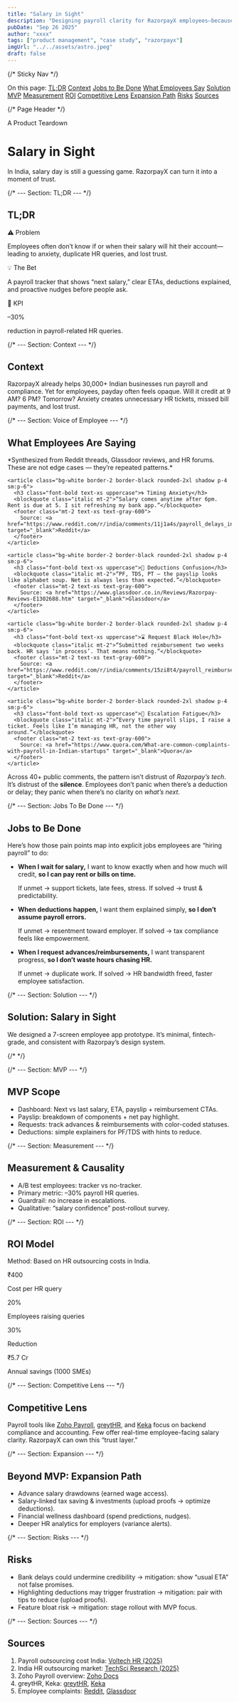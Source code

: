 ```yaml
---
title: "Salary in Sight"
description: "Designing payroll clarity for RazorpayX employees—because payday shouldn’t feel like a black box."
pubDate: "Sep 26 2025"
author: "xxxx"
tags: ["product management", "case study", "razorpayx"]
imgUrl: "../../assets/astro.jpeg"
draft: false
---
```



{/* Sticky Nav */}

<div class="hidden lg:block sticky top-6 z-50 my-8">
  <div class="mx-auto max-w-max border-2 border-black rounded-full bg-white/70 backdrop-blur-sm shadow-lg">
    <div class="flex items-center gap-x-1 px-3 py-2 text-sm font-semibold">
      <span class="mr-2 font-bold">On this page:</span>
      <a href="#tldr" class="px-3 py-1 rounded-full hover:bg-gray-200">TL;DR</a>
      <a href="#context" class="px-3 py-1 rounded-full hover:bg-gray-200">Context</a>
      <a href="#jobs" class="px-3 py-1 rounded-full hover:bg-gray-200">Jobs to Be Done</a>
      <a href="#voc" class="px-3 py-1 rounded-full hover:bg-gray-200">What Employees Say</a>
      <a href="#solution" class="px-3 py-1 rounded-full hover:bg-gray-200">Solution</a>
      <a href="#mvp" class="px-3 py-1 rounded-full hover:bg-gray-200">MVP</a>
      <a href="#measurement" class="px-3 py-1 rounded-full hover:bg-gray-200">Measurement</a>
      <a href="#roi" class="px-3 py-1 rounded-full hover:bg-gray-200">ROI</a>
      <a href="#competitive" class="px-3 py-1 rounded-full hover:bg-gray-200">Competitive Lens</a>
      <a href="#future" class="px-3 py-1 rounded-full hover:bg-gray-200">Expansion Path</a>
      <a href="#risks" class="px-3 py-1 rounded-full hover:bg-gray-200">Risks</a>
      <a href="#sources" class="px-3 py-1 rounded-full hover:bg-gray-200">Sources</a>
    </div>
  </div>
</div>

{/* Page Header */}

<div class="text-center mt-6 sm:mt-12 mb-4 sm:mb-12">
  <span class="inline-flex items-center gap-2 px-2.5 sm:px-3 py-0.5 sm:py-1 text-[11px] sm:text-xs font-black uppercase tracking-[0.2em] text-black bg-[#cde5ff] border border-black/70 sm:border-2 shadow-[3px_3px_0_0_#00000055] sm:shadow-[4px_4px_0_0_#000] rounded-full sm:rounded-lg">
    <span class="block h-1.5 w-1.5 rounded-full bg-black"></span>
    A Product Teardown
  </span>
  <h1 class="text-4xl sm:text-5xl md:text-6xl font-extrabold leading-tight pt-3 sm:pt-4">
    Salary in Sight
  </h1>
  <p class="mt-4 sm:mt-6 text-base sm:text-lg md:text-xl text-gray-700 max-w-3xl mx-auto leading-relaxed">
    In India, salary day is still a guessing game. RazorpayX can turn it into a moment of trust.
  </p>
</div>

{/* --- Section: TL;DR --- */}

<div
  id="tldr"
  class="bg-blue-50 border-2 border-black rounded-2xl p-4 sm:p-6 md:p-8 shadow-[8px_8px_0_0_#000] mt-8 sm:mt-16 mb-12 sm:mb-16 scroll-mt-24"
>
  <h2 class="text-3xl md:text-4xl font-extrabold mb-6 sm:mb-8 text-center">TL;DR</h2>
  <div class="grid grid-cols-1 sm:grid-cols-2 lg:grid-cols-3 gap-4 sm:gap-6">
    <div class="bg-white border-2 border-black rounded-2xl shadow-[6px_6px_0_0_#000] p-4 text-center">
      <div class="inline-flex items-center gap-2 bg-black text-white text-xs font-bold uppercase px-2.5 py-1 rounded-full mb-3">
        ⚠ Problem
      </div>
      <p>Employees often don’t know if or when their salary will hit their account—leading to anxiety, duplicate HR queries, and lost trust.</p>
    </div>
    <div class="bg-white border-2 border-black rounded-2xl shadow-[6px_6px_0_0_#000] p-4 text-center">
      <div class="inline-flex items-center gap-2 bg-indigo-700 text-white text-xs font-bold uppercase px-2.5 py-1 rounded-full mb-3">
        💡 The Bet
      </div>
      <p>A payroll tracker that shows “next salary,” clear ETAs, deductions explained, and proactive nudges before people ask.</p>
    </div>
    <div class="bg-white border-2 border-black rounded-2xl shadow-[6px_6px_0_0_#000] p-4 text-center">
      <div class="inline-flex items-center gap-2 bg-rose-700 text-white text-xs font-bold uppercase px-2.5 py-1 rounded-full mb-3">
        🎯 KPI
      </div>
      <p class="text-4xl font-bold">–30%</p>
      <p class="text-sm text-gray-600">reduction in payroll-related HR queries.</p>
    </div>
  </div>
</div>

{/* --- Section: Context --- */}

<div id="context" class="my-12 sm:my-16 scroll-mt-24">
  <h2 class="text-3xl font-extrabold mb-4">Context</h2>
  <p class="text-lg leading-relaxed">
    RazorpayX already helps 30,000+ Indian businesses run payroll and compliance. Yet for employees, payday often feels opaque. Will it credit at 9 AM? 6 PM? Tomorrow? 
    Anxiety creates unnecessary HR tickets, missed bill payments, and lost trust.
  </p>
</div>

{/* --- Section: Voice of Employee --- */}

<div id="voc" class="my-12 sm:my-16 scroll-mt-24">
  <h2 class="text-3xl font-extrabold mb-2">What Employees Are Saying</h2>
  <p class="text-xs italic text-gray-500 mb-6">*Synthesized from Reddit threads, Glassdoor reviews, and HR forums. These are not edge cases — they’re repeated patterns.*</p>

  <div class="grid md:grid-cols-2 gap-4 sm:gap-6">

    <article class="bg-white border-2 border-black rounded-2xl shadow p-4 sm:p-6">
      <h3 class="font-bold text-xs uppercase">🌀 Timing Anxiety</h3>
      <blockquote class="italic mt-2">“Salary comes anytime after 6pm. Rent is due at 5. I sit refreshing my bank app.”</blockquote>
      <footer class="mt-2 text-xs text-gray-600">
        Source: <a href="https://www.reddit.com/r/india/comments/11j1a4s/payroll_delays_in_startups/" target="_blank">Reddit</a>
      </footer>
    </article>

    <article class="bg-white border-2 border-black rounded-2xl shadow p-4 sm:p-6">
      <h3 class="font-bold text-xs uppercase">💸 Deductions Confusion</h3>
      <blockquote class="italic mt-2">“PF, TDS, PT — the payslip looks like alphabet soup. Net is always less than expected.”</blockquote>
      <footer class="mt-2 text-xs text-gray-600">
        Source: <a href="https://www.glassdoor.co.in/Reviews/Razorpay-Reviews-E1302688.htm" target="_blank">Glassdoor</a>
      </footer>
    </article>

    <article class="bg-white border-2 border-black rounded-2xl shadow p-4 sm:p-6">
      <h3 class="font-bold text-xs uppercase">⌛ Request Black Hole</h3>
      <blockquote class="italic mt-2">“Submitted reimbursement two weeks back. HR says ‘in process’. That means nothing.”</blockquote>
      <footer class="mt-2 text-xs text-gray-600">
        Source: <a href="https://www.reddit.com/r/india/comments/15zi8t4/payroll_reimbursement_delays/" target="_blank">Reddit</a>
      </footer>
    </article>

    <article class="bg-white border-2 border-black rounded-2xl shadow p-4 sm:p-6">
      <h3 class="font-bold text-xs uppercase">🔔 Escalation Fatigue</h3>
      <blockquote class="italic mt-2">“Every time payroll slips, I raise a ticket. Feels like I’m managing HR, not the other way around.”</blockquote>
      <footer class="mt-2 text-xs text-gray-600">
        Source: <a href="https://www.quora.com/What-are-common-complaints-with-payroll-in-Indian-startups" target="_blank">Quora</a>
      </footer>
    </article>

  </div>

  <div class="mt-5 bg-yellow-50 border-2 border-black rounded-2xl shadow p-3 sm:p-4">
    <p class="text-xs sm:text-sm text-gray-800">
      Across 40+ public comments, the pattern isn’t distrust of <i>Razorpay’s tech</i>. It’s distrust of the <b>silence</b>. Employees don’t panic when there’s a deduction or delay; they panic when there’s no clarity on <i>what’s next</i>.
    </p>
  </div>
</div>

{/* --- Section: Jobs To Be Done --- */}

<div id="jobs" class="bg-purple-50 border-2 border-black rounded-2xl p-5 sm:p-8 my-12 sm:my-16 scroll-mt-24">
  <h2 class="text-3xl font-extrabold mb-4">Jobs to Be Done</h2>
  <p class="text-base mb-6">Here’s how those pain points map into explicit jobs employees are “hiring payroll” to do:</p>
  <ul class="list-disc pl-5 space-y-4 text-lg leading-relaxed">
    <li><b>When I wait for salary,</b> I want to know exactly when and how much will credit, <b>so I can pay rent or bills on time.</b>  
      <p class="text-sm text-gray-600 italic mt-1">If unmet → support tickets, late fees, stress. If solved → trust & predictability.</p></li>
    <li><b>When deductions happen,</b> I want them explained simply, <b>so I don’t assume payroll errors.</b>  
      <p class="text-sm text-gray-600 italic mt-1">If unmet → resentment toward employer. If solved → tax compliance feels like empowerment.</p></li>
    <li><b>When I request advances/reimbursements,</b> I want transparent progress, <b>so I don’t waste hours chasing HR.</b>  
      <p class="text-sm text-gray-600 italic mt-1">If unmet → duplicate work. If solved → HR bandwidth freed, faster employee satisfaction.</p></li>
  </ul>
</div>

{/* --- Section: Solution --- */}

<div id="solution" class="my-12 sm:my-16 scroll-mt-24">
  <h2 class="text-3xl font-extrabold mb-4">Solution: Salary in Sight</h2>
  <p class="text-lg mb-6">
    We designed a 7-screen employee app prototype. It’s minimal, fintech-grade, and consistent with Razorpay’s design system.
  </p>

  <div class="my-8 flex justify-center">
    {/* <InteractivePrototype client:visible initialScreen="Dashboard" variant="compact" style="width:320px;height:640px"/>  */}
    <App client:visible initialScreen="dashboard"></App>
  </div>
</div>

{/* --- Section: MVP --- */}

<div id="mvp" class="bg-yellow-50 border-2 border-black rounded-2xl p-5 sm:p-8 my-12 sm:my-16 scroll-mt-24">
  <h2 class="text-3xl font-extrabold mb-4">MVP Scope</h2>
  <ul class="list-disc pl-5 space-y-3">
    <li>Dashboard: Next vs last salary, ETA, payslip + reimbursement CTAs.</li>
    <li>Payslip: breakdown of components + net pay highlight.</li>
    <li>Requests: track advances & reimbursements with color-coded statuses.</li>
    <li>Deductions: simple explainers for PF/TDS with hints to reduce.</li>
  </ul>
</div>

{/* --- Section: Measurement --- */}

<div id="measurement" class="bg-green-50 border-2 border-black rounded-2xl p-5 sm:p-8 my-12 sm:my-16">
  <h2 class="text-3xl font-extrabold mb-6">Measurement & Causality</h2>
  <ul class="list-disc pl-5 space-y-3 text-lg">
    <li>A/B test employees: tracker vs no-tracker.</li>
    <li>Primary metric: –30% payroll HR queries.</li>
    <li>Guardrail: no increase in escalations.</li>
    <li>Qualitative: “salary confidence” post-rollout survey.</li>
  </ul>
</div>

{/* --- Section: ROI --- */}

<div id="roi" class="my-12 sm:my-16 scroll-mt-24">
  <h2 class="text-3xl font-extrabold mb-4">ROI Model</h2>
  <p class="text-sm italic mb-4">Method: Based on HR outsourcing costs in India.</p>
  <div class="grid grid-cols-2 md:grid-cols-4 gap-4 text-center">
    <div class="bg-white border-2 border-black rounded-2xl p-3"><p class="text-2xl font-bold">₹400</p><p class="text-xs uppercase">Cost per HR query</p></div>
    <div class="bg-white border-2 border-black rounded-2xl p-3"><p class="text-2xl font-bold">20%</p><p class="text-xs uppercase">Employees raising queries</p></div>
    <div class="bg-white border-2 border-black rounded-2xl p-3"><p class="text-2xl font-bold">30%</p><p class="text-xs uppercase">Reduction</p></div>
    <div class="bg-white border-2 border-black rounded-2xl p-3"><p class="text-2xl font-bold">₹5.7 Cr</p><p class="text-xs uppercase">Annual savings (1000 SMEs)</p></div>
  </div>
</div>

{/* --- Section: Competitive Lens --- */}

<div id="competitive" class="my-12 sm:my-16 scroll-mt-24">
  <h2 class="text-3xl font-extrabold mb-4">Competitive Lens</h2>
  <p class="text-lg mb-4">
    Payroll tools like <a href="https://www.zoho.com/us/payroll/help/employer/basics/" target="_blank">Zoho Payroll</a>, <a href="https://www.greythr.com/" target="_blank">greytHR</a>, and <a href="https://www.keka.com/" target="_blank">Keka</a> focus on backend compliance and accounting.  
    Few offer real-time employee-facing salary clarity. RazorpayX can own this “trust layer.”
  </p>
</div>

{/* --- Section: Expansion --- */}

<div id="future" class="bg-indigo-50 border-2 border-black rounded-2xl p-5 sm:p-8 my-12 sm:my-16">
  <h2 class="text-3xl font-extrabold mb-4">Beyond MVP: Expansion Path</h2>
  <ul class="list-disc pl-5 space-y-3 text-lg">
    <li>Advance salary drawdowns (earned wage access).</li>
    <li>Salary-linked tax saving & investments (upload proofs → optimize deductions).</li>
    <li>Financial wellness dashboard (spend predictions, nudges).</li>
    <li>Deeper HR analytics for employers (variance alerts).</li>
  </ul>
</div>

{/* --- Section: Risks --- */}

<div id="risks" class="my-12 sm:my-16">
  <h2 class="text-3xl font-extrabold mb-6">Risks</h2>
  <ul class="list-disc pl-5 space-y-3">
    <li>Bank delays could undermine credibility → mitigation: show “usual ETA” not false promises.</li>
    <li>Highlighting deductions may trigger frustration → mitigation: pair with tips to reduce (upload proofs).</li>
    <li>Feature bloat risk → mitigation: stage rollout with MVP focus.</li>
  </ul>
</div>

{/* --- Section: Sources --- */}

<div id="sources" class="mt-16 sm:mt-24 pt-6 sm:pt-8 border-t-4 border-black">
  <h2 class="text-2xl font-bold mb-6">Sources</h2>
  <ol class="text-xs sm:text-sm text-gray-600 space-y-1.5">
    <li>Payroll outsourcing cost India: <a href="https://www.voltechhrservices.com/how-much-does-payroll-outsourcing-cost-in-india-in-2025.html" target="_blank">Voltech HR (2025)</a></li>
    <li>India HR outsourcing market: <a href="https://www.techsciresearch.com/report/india-human-resource-outsourcing-market/14775.html" target="_blank">TechSci Research (2025)</a></li>
    <li>Zoho Payroll overview: <a href="https://www.zoho.com/us/payroll/help/employer/basics/" target="_blank">Zoho Docs</a></li>
    <li>greytHR, Keka: <a href="https://www.greythr.com/" target="_blank">greytHR</a>, <a href="https://www.keka.com/" target="_blank">Keka</a></li>
    <li>Employee complaints: <a href="https://www.reddit.com/r/india/comments/11j1a4s/payroll_delays_in_startups/" target="_blank">Reddit</a>, <a href="https://www.glassdoor.co.in/Reviews/Razorpay-Reviews-E1302688.htm" target="_blank">Glassdoor</a></li>
  </ol>
</div>